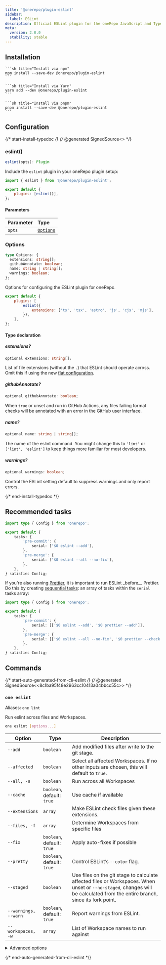 ```yaml
---
title: '@onerepo/plugin-eslint'
sidebar:
  label: ESLint
description: Official ESLint plugin for the oneRepo JavaScript and TypeScript monorepo toolchain.
meta:
  version: 2.0.0
  stability: stable
---
```



## Installation

<Tabs group="pkgmanager">
  <TabItem label="npm">

    ```sh title="Install via npm"
    npm install --save-dev @onerepo/plugin-eslint
    ```

  </TabItem>
  <TabItem label="yarn">

    ```sh title="Install via Yarn"
    yarn add --dev @onerepo/plugin-eslint
    ```

  </TabItem>
  <TabItem label="pnpm">

    ```sh title="Install via pnpm"
    pnpm install --save-dev @onerepo/plugin-eslint
    ```

  </TabItem>
</Tabs>

## Configuration

{/* start-install-typedoc */}
{/* @generated SignedSource<<a0273ddffca00e4e3bbdc719b8606de1>> */}

### eslint()

```ts
eslint(opts): Plugin
```

Include the `eslint` plugin in your oneRepo plugin setup:

```js title="onerepo.config.ts" {1,4}
import { eslint } from '@onerepo/plugin-eslint';

export default {
	plugins: [eslint()],
};
```

#### Parameters

| Parameter | Type                  |
| :-------- | :-------------------- |
| `opts`    | [`Options`](#options) |

### Options

```ts
type Options: {
  extensions: string[];
  githubAnnotate: boolean;
  name: string | string[];
  warnings: boolean;
};
```

Options for configuring the ESLint plugin for oneRepo.

```js title="onerepo.config.js"
export default {
	plugins: [
		eslint({
			extensions: ['ts', 'tsx', 'astro', 'js', 'cjs', 'mjs'],
		}),
	],
};
```

#### Type declaration

##### extensions?

```ts
optional extensions: string[];
```

List of file extensions (without the `.`) that ESLint should operate across. Omit this if using the new [flat configuration](https://eslint.org/docs/latest/use/configure/configuration-files-new).

##### githubAnnotate?

```ts
optional githubAnnotate: boolean;
```

When `true` or unset and run in GitHub Actions, any files failing format checks will be annotated with an error in the GitHub user interface.

##### name?

```ts
optional name: string | string[];
```

The name of the eslint command. You might change this to `'lint'` or `['lint', 'eslint']` to keep things more familiar for most developers.

##### warnings?

```ts
optional warnings: boolean;
```

Control the ESLint setting default to suppress warnings and only report errors.

{/* end-install-typedoc */}

## Recommended tasks

```ts title="./onerepo.config.ts"
import type { Config } from 'onerepo';

export default {
	tasks: {
		'pre-commit': {
			serial: ['$0 eslint --add'],
		},
		'pre-merge': {
			serial: ['$0 eslint --all --no-fix'],
		},
	},
} satisfies Config;
```

If you're also running [Prettier](/plugins/prettier/), it is important to run ESLint \_before\_\_ Prettier. Do this by creating [sequential tasks](/core/tasks/#sequential): an array of tasks within the `serial` tasks array:

```ts title="./onerepo.config.ts" ins={6,9}
import type { Config } from 'onerepo';

export default {
	tasks: {
		'pre-commit': {
			serial: [['$0 eslint --add', '$0 prettier --add']],
		},
		'pre-merge': {
			serial: [['$0 eslint --all --no-fix', '$0 prettier --check']],
		},
	},
} satisfies Config;
```

## Commands

{/* start-auto-generated-from-cli-eslint */}
{/* @generated SignedSource<<8c1ba95f48e2963cc10413a04bbcc55c>> */}

### `one eslint`

Aliases: `one lint`

Run eslint across files and Workspaces.

```sh
one eslint [options...]
```

| Option               | Type                       | Description                                                                                                                                                                 |
| -------------------- | -------------------------- | --------------------------------------------------------------------------------------------------------------------------------------------------------------------------- |
| `--add`              | `boolean`                  | Add modified files after write to the git stage.                                                                                                                            |
| `--affected`         | `boolean`                  | Select all affected Workspaces. If no other inputs are chosen, this will default to `true`.                                                                                 |
| `--all, -a`          | `boolean`                  | Run across all Workspaces                                                                                                                                                   |
| `--cache`            | `boolean`, default: `true` | Use cache if available                                                                                                                                                      |
| `--extensions`       | `array`                    | Make ESLint check files given these extensions.                                                                                                                             |
| `--files, -f`        | `array`                    | Determine Workspaces from specific files                                                                                                                                    |
| `--fix`              | `boolean`, default: `true` | Apply auto-fixes if possible                                                                                                                                                |
| `--pretty`           | `boolean`, default: `true` | Control ESLint’s `--color` flag.                                                                                                                                            |
| `--staged`           | `boolean`                  | Use files on the git stage to calculate affected files or Workspaces. When unset or `--no-staged`, changes will be calculated from the entire branch, since its fork point. |
| `--warnings, --warn` | `boolean`, default: `true` | Report warnings from ESLint.                                                                                                                                                |
| `--workspaces, -w`   | `array`                    | List of Workspace names to run against                                                                                                                                      |

<details>

<summary>Advanced options</summary>

| Option              | Type                       | Description                                                                     |
| ------------------- | -------------------------- | ------------------------------------------------------------------------------- |
| `--from-ref`        | `string`                   | Git ref to start looking for affected files or Workspaces                       |
| `--github-annotate` | `boolean`, default: `true` | Annotate files in GitHub with errors when failing lint checks in GitHub Actions |
| `--show-advanced`   | `boolean`                  | Pair with `--help` to show advanced options.                                    |
| `--through-ref`     | `string`                   | Git ref to start looking for affected files or Workspaces                       |

</details>

{/* end-auto-generated-from-cli-eslint */}
